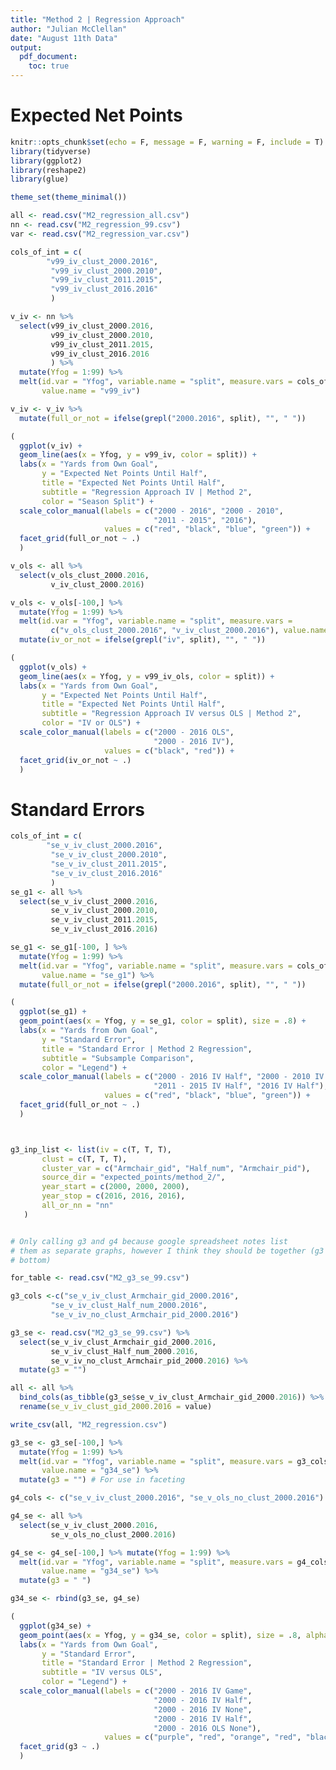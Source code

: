 ```yaml
---
title: "Method 2 | Regression Approach"
author: "Julian McClellan"
date: "August 11th Data"
output: 
  pdf_document:
    toc: true
---
```

# Expected Net Points

```r
knitr::opts_chunk$set(echo = F, message = F, warning = F, include = T)
library(tidyverse)
library(ggplot2)
library(reshape2)
library(glue)

theme_set(theme_minimal())

all <- read.csv("M2_regression_all.csv")
nn <- read.csv("M2_regression_99.csv")
var <- read.csv("M2_regression_var.csv")

cols_of_int = c(
        "v99_iv_clust_2000.2016",
         "v99_iv_clust_2000.2010",
         "v99_iv_clust_2011.2015",
         "v99_iv_clust_2016.2016"
         )

v_iv <- nn %>%
  select(v99_iv_clust_2000.2016,
         v99_iv_clust_2000.2010,
         v99_iv_clust_2011.2015,
         v99_iv_clust_2016.2016
         ) %>%
  mutate(Yfog = 1:99) %>%
  melt(id.var = "Yfog", variable.name = "split", measure.vars = cols_of_int,
       value.name = "v99_iv")

v_iv <- v_iv %>%
  mutate(full_or_not = ifelse(grepl("2000.2016", split), "", " "))

(
  ggplot(v_iv) +
  geom_line(aes(x = Yfog, y = v99_iv, color = split)) +
  labs(x = "Yards from Own Goal",
       y = "Expected Net Points Until Half",
       title = "Expected Net Points Until Half",
       subtitle = "Regression Approach IV | Method 2",
       color = "Season Split") +
  scale_color_manual(labels = c("2000 - 2016", "2000 - 2010",
                                "2011 - 2015", "2016"),
                     values = c("red", "black", "blue", "green")) +
  facet_grid(full_or_not ~ .)
  )
```


```r
v_ols <- all %>%
  select(v_ols_clust_2000.2016,
         v_iv_clust_2000.2016)

v_ols <- v_ols[-100,] %>% 
  mutate(Yfog = 1:99) %>%
  melt(id.var = "Yfog", variable.name = "split", measure.vars = 
         c("v_ols_clust_2000.2016", "v_iv_clust_2000.2016"), value.name = "v99_iv_ols") %>%
  mutate(iv_or_not = ifelse(grepl("iv", split), "", " "))

(
  ggplot(v_ols) +
  geom_line(aes(x = Yfog, y = v99_iv_ols, color = split)) +
  labs(x = "Yards from Own Goal",
       y = "Expected Net Points Until Half",
       title = "Expected Net Points Until Half",
       subtitle = "Regression Approach IV versus OLS | Method 2",
       color = "IV or OLS") +
  scale_color_manual(labels = c("2000 - 2016 OLS",
                                "2000 - 2016 IV"),
                     values = c("black", "red")) +
  facet_grid(iv_or_not ~ .)
  )
```

# Standard Errors
```r
cols_of_int = c(
        "se_v_iv_clust_2000.2016",
         "se_v_iv_clust_2000.2010",
         "se_v_iv_clust_2011.2015",
         "se_v_iv_clust_2016.2016"
         )
se_g1 <- all %>%
  select(se_v_iv_clust_2000.2016,
         se_v_iv_clust_2000.2010,
         se_v_iv_clust_2011.2015,
         se_v_iv_clust_2016.2016)

se_g1 <- se_g1[-100, ] %>%
  mutate(Yfog = 1:99) %>%
  melt(id.var = "Yfog", variable.name = "split", measure.vars = cols_of_int,
       value.name = "se_g1") %>%
  mutate(full_or_not = ifelse(grepl("2000.2016", split), "", " "))

(
  ggplot(se_g1) +
  geom_point(aes(x = Yfog, y = se_g1, color = split), size = .8) +
  labs(x = "Yards from Own Goal",
       y = "Standard Error",
       title = "Standard Error | Method 2 Regression",
       subtitle = "Subsample Comparison",
       color = "Legend") +
  scale_color_manual(labels = c("2000 - 2016 IV Half", "2000 - 2010 IV Half",
                                "2011 - 2015 IV Half", "2016 IV Half"),
                     values = c("red", "black", "blue", "green")) +
  facet_grid(full_or_not ~ .)
  )



g3_inp_list <- list(iv = c(T, T, T),
       clust = c(T, T, T),
       cluster_var = c("Armchair_gid", "Half_num", "Armchair_pid"),
       source_dir = "expected_points/method_2/",
       year_start = c(2000, 2000, 2000),
       year_stop = c(2016, 2016, 2016),
       all_or_nn = "nn"
   ) 


# Only calling g3 and g4 because google spreadsheet notes list
# them as separate graphs, however I think they should be together (g3 top, g4
# bottom)

for_table <- read.csv("M2_g3_se_99.csv")

g3_cols <-c("se_v_iv_clust_Armchair_gid_2000.2016",
         "se_v_iv_clust_Half_num_2000.2016",
         "se_v_iv_no_clust_Armchair_pid_2000.2016") 

g3_se <- read.csv("M2_g3_se_99.csv") %>%
  select(se_v_iv_clust_Armchair_gid_2000.2016,
         se_v_iv_clust_Half_num_2000.2016,
         se_v_iv_no_clust_Armchair_pid_2000.2016) %>%
  mutate(g3 = "") 

all <- all %>%
  bind_cols(as_tibble(g3_se$se_v_iv_clust_Armchair_gid_2000.2016)) %>%
  rename(se_v_iv_clust_gid_2000.2016 = value)

write_csv(all, "M2_regression.csv")

g3_se <- g3_se[-100,] %>%
  mutate(Yfog = 1:99) %>%
  melt(id.var = "Yfog", variable.name = "split", measure.vars = g3_cols,
       value.name = "g34_se") %>%
  mutate(g3 = "") # For use in faceting

g4_cols <- c("se_v_iv_clust_2000.2016", "se_v_ols_no_clust_2000.2016")

g4_se <- all %>%
  select(se_v_iv_clust_2000.2016,
         se_v_ols_no_clust_2000.2016) 

g4_se <- g4_se[-100,] %>% mutate(Yfog = 1:99) %>%
  melt(id.var = "Yfog", variable.name = "split", measure.vars = g4_cols,
       value.name = "g34_se") %>%
  mutate(g3 = " ")

g34_se <- rbind(g3_se, g4_se)

(
  ggplot(g34_se) +
  geom_point(aes(x = Yfog, y = g34_se, color = split), size = .8, alpha = .5) +
  labs(x = "Yards from Own Goal",
       y = "Standard Error",
       title = "Standard Error | Method 2 Regression",
       subtitle = "IV versus OLS",
       color = "Legend") +
  scale_color_manual(labels = c("2000 - 2016 IV Game",
                                "2000 - 2016 IV Half",
                                "2000 - 2016 IV None",
                                "2000 - 2016 IV Half",
                                "2000 - 2016 OLS None"),
                     values = c("purple", "red", "orange", "red", "black")) +
  facet_grid(g3 ~ .)
  )
```

\newpage

\begin{table}[]
\centering
\caption{v100}
\label{my-label}
\begin{tabular}{lllll}
Technique & Cluster & years     & v100\_coef & v100\_se \\
IV         &  half     &  2000-2016  & `r all$v_iv_clust_2000.2016[100]` &  `r all$se_v_iv_clust_2000.2016[100]`   \\
IV         &  half     &  2000-2010  & `r all$v_iv_clust_2000.2010[100]` &  `r all$se_v_iv_clust_2000.2010[100]` \\
IV         &  half     &  2011-2015  & `r all$v_iv_clust_2011.2015[100]` &  `r all$se_v_iv_clust_2011.2015[100]`         \\
IV         &  half     &  2016       & `r all$v_iv_clust_2016.2016[100]` &  `r all$se_v_iv_clust_2016.2016[100]`          \\
IV         &  none     &  2000-2016  & `r all$v_iv_no_clust_2000.2016[100]` &  `r all$se_v_iv_no_clust_2000.2016[100]`          \\
IV         &  game     &  2000-2016  & `r for_table$v_iv_clust_Armchair_gid_2000.2016[100]` &  `r for_table$se_v_iv_clust_Armchair_gid_2000.2016[100]`          \\
OLS        &  none     &  2000-2016  & `r all$v_ols_no_clust_2000.2016[100]` &  `r all$se_v_ols_no_clust_2000.2016[100]` 
\end{tabular}
\end{table}